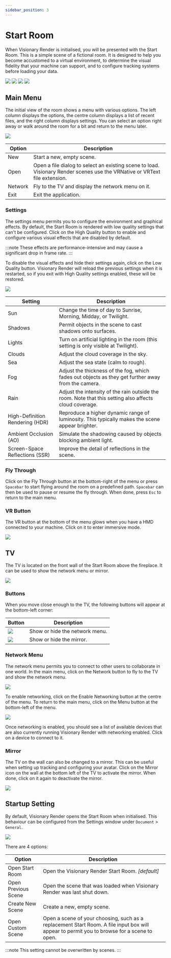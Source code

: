 ```yaml
---
sidebar_position: 3
---
```


# Start Room

When Visionary Render is initialised, you will be presented with the Start Room. This is a simple scene of a fictional room. It is designed to help you become accustomed to a virtual environment, to determine the visual fidelity that your machine can support, and to configure tracking systems before loading your data.

![](/img/user-manual/chapter2/1.jpg) ![](/img/user-manual/chapter2/2.jpg)
![](/img/user-manual/chapter2/3.jpg) ![](/img/user-manual/chapter2/4.jpg)

## Main Menu

The initial view of the room shows a menu with various options. The left column displays the options, the centre column displays a list of recent files, and the right column displays settings. You can select an option right away or walk around the room for a bit and return to the menu later.

![](/img/user-manual/chapter2/5.jpg)

| Option  | Description                                                                                                                |
|---------|----------------------------------------------------------------------------------------------------------------------------|
| New     | Start a new, empty scene.                                                                                                  |
| Open    | Open a file dialog to select an existing scene to load. Visionary Render scenes use the VRNative or VRText file extension. |
| Network | Fly to the TV and display the network menu on it.                                                                          |
| Exit    | Exit the application.                                                                                                      |

### Settings

The settings menu permits you to configure the environment and graphical effects. By default, the Start Room is rendered with low quality settings that can't be configured. Click on the High Quality button to enable and configure various visual effects that are disabled by default.

:::note
These effects are performance-intensive and may cause a significant drop in frame rate.
:::

To disable the visual effects and hide their settings again, click on the Low Quality button. Visionary Render will reload the previous settings when it is restarted, so if you exit with High Quality settings enabled, these will be restored.

![](/img/user-manual/chapter2/6.jpg)

| Setting                         | Description                                                                                            |
|---------------------------------|--------------------------------------------------------------------------------------------------------|
| Sun                             | Change the time of day to Sunrise, Morning, Midday, or Twilight.                                       |
| Shadows                         | Permit objects in the scene to cast shadows onto surfaces.                                             |
| Lights                          | Turn on artificial lighting in the room (this setting is only visible at Twilight).                    |
| Clouds                          | Adjust the cloud coverage in the sky.                                                                  |
| Sea                             | Adjust the sea state (calm to rough).                                                                  |
| Fog                             | Adjust the thickness of the fog, which fades out objects as they get further away from the camera.     |
| Rain                            | Adjust the intensity of the rain outside the room. Note that this setting also affects cloud coverage. |
| High-Definition Rendering (HDR) | Reproduce a higher dynamic range of luminosity. This typically makes the scene appear brighter.        |
| Ambient Occlusion (AO)          | Simulate the shadowing caused by objects blocking ambient light.                                       |
| Screen-Space Reflections (SSR)  | Improve the detail of reflections in the scene.                                                        |

### Fly Through

Click on the Fly Through button at the bottom-right of the menu or press `Spacebar` to start flying around the room on a predefined path. `Spacebar` can then be used to pause or resume the fly through. When done, press `Esc` to return to the main menu.

### VR Button

The VR button at the bottom of the menu glows when you have a HMD connected to your machine. Click on it to enter immersive mode.

![](/img/user-manual/chapter2/7.jpg)

## TV

The TV is located on the front wall of the Start Room above the fireplace. It can be used to show the network menu or mirror.

![](/img/user-manual/chapter2/8.jpg)

### Buttons

When you move close enough to the TV, the following buttons will appear at the bottom-left corner:

| Button                   | Description                    |
|--------------------------|--------------------------------|
| ![](/img/user-manual/chapter2/9.jpg)  | Show or hide the network menu. |
| ![](/img/user-manual/chapter2/10.jpg) | Show or hide the mirror.       |

### Network Menu

The network menu permits you to connect to other users to collaborate in one world. In the main menu, click on the Network button to fly to the TV and show the network menu.

![](/img/user-manual/chapter2/11.jpg)

To enable networking, click on the Enable Networking button at the centre of the menu. To return to the main menu, click on the Menu button at the bottom-left of the menu.

![](/img/user-manual/chapter2/12.jpg)

Once networking is enabled, you should see a list of available devices that are also currently running Visionary Render with networking enabled. Click on a device to connect to it.

### Mirror

The TV on the wall can also be changed to a mirror. This can be useful when setting up tracking and configuring your avatar. Click on the Mirror icon on the wall at the bottom left of the TV to activate the mirror. When done, click on it again to deactivate the mirror.

![](/img/user-manual/chapter2/13.jpg)

## Startup Setting

By default, Visionary Render opens the Start Room when initialised. This behaviour can be configured from the Settings window under `Document` > `General`.

![](/img/user-manual/chapter2/14.jpg)

There are 4 options:

| Option              | Description                                                                                                                                |
|---------------------|--------------------------------------------------------------------------------------------------------------------------------------------|
| Open Start Room     | Open the Visionary Render Start Room. *[default]*                                                                                        |
| Open Previous Scene | Open the scene that was loaded when Visionary Render was last shut down.                                                                   |
| Create New Scene    | Create a new, empty scene.                                                                                                                 |
| Open Custom Scene   | Open a scene of your choosing, such as a replacement Start Room. A file input box will appear to permit you to browse for a scene to open. |

:::note
This setting cannot be overwritten by scenes.
:::
